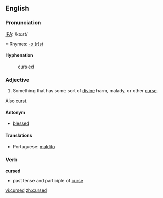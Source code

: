 ==English==
===Pronunciation===
[[IPA]]: /kɜ:st/
*:Rhymes: [[Rhymes:English:-ɜː(r)st|-ɜː(r)st]]

====Hyphenation====
:curs&middot;ed

===Adjective===
{{en-ad|cursed}}

# Something that has some sort of [[divine]] harm, malady, or other [[curse]].

Also [[curst]].

====Antonym====
*[[blessed]]

====Translations====
{{top}}
*Portuguese: [[maldito]]
{{mid}}
{{bottom}}

===Verb===
'''cursed'''
* past tense and participle of [[curse]]

[[vi:cursed]]
[[zh:cursed]]